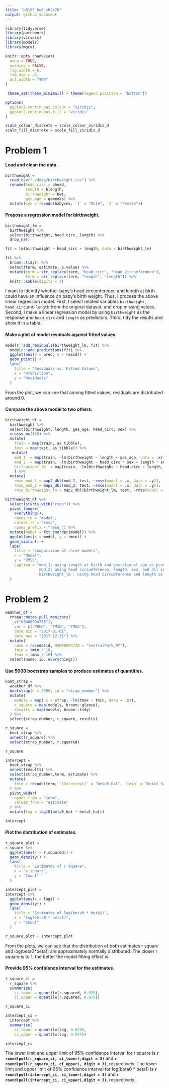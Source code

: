 ```yaml
---
title: "p8105_hw6_xh2470"
output: github_document
---
```


```r
library(tidyverse)
library(patchwork)
library(viridis)
library(modelr)
library(mgcv)

knitr::opts_chunk$set(
  echo = TRUE,
  warning = FALSE,
  fig.width = 6,
  fig.asp = .6,
  out.width = "90%"
)

 theme_set(theme_minimal() + theme(legend.position = "bottom"))

options(
  ggplot2.continuous.colour = "viridis",
  ggplot2.continuous.fill = "viridis"
)

scale_colour_discrete = scale_colour_viridis_d
scale_fill_discrete = scale_fill_viridis_d
```

# Problem 1

#### Load and clean the data.

```r
birthweight = 
  read_csv("./data/birthweight.csv") %>% 
  rename(head_circ = bhead,
         length = blength,
         birthweight = bwt,
         ges_age = gaweeks) %>% 
  mutate(sex = recode(babysex, `1` = "Male", `2` = "Female"))

```

#### Propose a regression model for birthweight.

```r
birthweight_lm = 
  birthweight %>%
  select(birthweight, head_circ, length) %>% 
  drop_na() 

fit = lm(birthweight ~ head_circ + length, data = birthweight_lm) 

fit %>% 
  broom::tidy() %>% 
  select(term, estimate, p.value) %>%
  mutate(term = str_replace(term, "head_circ", "Head Circumference"),
         term = str_replace(term, "length", "Length")) %>% 
  knitr::kable(digits = 3)
```

I want to identify whether baby's head circumference and length at birth could have an influence on baby's birth weight. Thus, I process the above linear regression model. First, I select related variables `birthweight`, `head_circ`,and `length` from the original dataset, and drop missing values. Second, I make a linear regression model by using `birthweight` as the response and `head_circ` and `length` as predictors. Third, tidy the resutls and show it in a table.

#### Make a plot of model residuals against fitted values.

```r
modelr::add_residuals(birthweight_lm, fit) %>%
  modelr::add_predictions(fit) %>% 
  ggplot(aes(x = pred, y = resid)) +
  geom_point() +
  labs(
    title = "Residuals vs. Fitted Values",
    x = "Prediction",
    y = "Residuals"
  )
```

From the plot, we can see that among fitted values, residuals are distributed around 0.

#### Compare the above model to two others.

```r
birthweight_df =
  birthweight %>%
  select(birthweight, length, ges_age, head_circ, sex) %>% 
  crossv_mc(100) %>%
  mutate(
    train = map(train, as_tibble),
    test = map(test, as_tibble)) %>% 
   mutate(
    mod_1  = map(train, ~lm(birthweight ~ length + ges_age, data = .x)),
    mod_2  = map(train, ~lm(birthweight ~ head_circ * sex + length * sex + head_circ * sex + head_circ * sex *length, data = .x)),
    birthweight_lm  = map(train, ~lm(birthweight ~ head_circ + length, data = .x))
    ) %>% 
  mutate(
    rmse_mod_1 = map2_dbl(mod_1, test, ~rmse(model = .x, data = .y)),
    rmse_mod_2 = map2_dbl(mod_2, test, ~rmse(model = .x, data = .y)),
    rmse_birthweight_lm = map2_dbl(birthweight_lm, test, ~rmse(model = .x, data = .y)))

birthweight_df %>% 
  select(starts_with("rmse")) %>% 
  pivot_longer(
    everything(),
    names_to = "model", 
    values_to = "rmse",
    names_prefix = "rmse_") %>% 
  mutate(model = fct_inorder(model)) %>% 
  ggplot(aes(x = model, y = rmse)) + 
  geom_violin() + 
  labs(
    title = "Comparision of three models",
    x = "Model",
    y = "RMSE",
    caption = "mod_1: using length at birth and gestational age as predictors
               mod_2: using head circumference, length, sex, and all interactions as predictors
               birthweight_lm : using head circumference and length as predictors"
  )
```

# Problem 2

```r
weather_df = 
  rnoaa::meteo_pull_monitors(
    c("USW00094728"),
    var = c("PRCP", "TMIN", "TMAX"), 
    date_min = "2017-01-01",
    date_max = "2017-12-31") %>%
  mutate(
    name = recode(id, USW00094728 = "CentralPark_NY"),
    tmin = tmin / 10,
    tmax = tmax / 10) %>%
  select(name, id, everything())
```

#### Use 5000 bootstrap samples to produce estimates of quantities.

```r
boot_strap = 
  weather_df %>%
  bootstrap(n = 5000, id = "strap_number") %>% 
  mutate(
    models = map(.x = strap, ~lm(tmax ~ tmin, data = .x)),
    r_square = map(models, broom::glance),
    results = map(models, broom::tidy)
  ) %>% 
  select(strap_number, r_square, results) 

r_square = 
  boot_strap %>% 
  unnest(r_square) %>% 
  select(strap_number, r.squared)

r_square

intercept = 
  boot_strap %>% 
  unnest(results) %>%
  select(strap_number,term, estimate) %>% 
  mutate(
    term = recode(term, `(Intercept)` = "beta0_hat", `tmin` = "beta1_hat")
  ) %>% 
  pivot_wider(
    names_from = "term",
    values_from = "estimate"
  ) %>% 
  mutate(log = log10(beta0_hat * beta1_hat))

intercept
```

#### Plot the distribution of estimates.

```r
r_square_plot = 
r_square %>% 
  ggplot(aes(x = r.squared)) +
  geom_density() + 
  labs(
    title = "Estimates of r square",
    x = "r square",
    y = "Count"
  )

intercept_plot = 
intercept %>% 
  ggplot(aes(x = log)) +
  geom_density() + 
  labs(
    title = "Estimates of log(beta0 * beta1)",
    x = "log(beta0 * beta1)",
    y = "Count"
  )  

r_square_plot + intercept_plot

```

From the plots, we can see that the distribution of both estimates r square and log(beta0*beta1) are approximately normally distributed. The closer r square is to 1, the better the model fitting effect is. 

#### Provide 95% confidence interval for the estimates.

```r
r_square_ci = 
  r_square %>% 
  summarize(
    ci_lower = quantile(r.squared, 0.025), 
    ci_upper = quantile(r.squared, 0.975))  

r_square_ci

intercept_ci = 
  intercept %>% 
  summarize(
    ci_lower = quantile(log, 0.025), 
    ci_upper = quantile(log, 0.975))  

intercept_ci

```

The lower limit and upper limit of 95% confidence interval for r square is **`r round(pull(r_square_ci, ci_lower),digit = 3)`** and **`r round(pull(r_square_ci, ci_upper), digit = 3)`**, respectively. The lower limit and upper limit of 95% confidence interval for log(beta0 * beta1) is **`r round(pull(intercept_ci, ci_lower),digit = 3)`** and **`r round(pull(intercept_ci, ci_upper),digit = 3)`**, respectively. 
